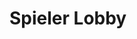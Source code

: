 
<Meta title="Seiten" component={Players} />

# Spieler Lobby

<Preview>
  <Story name="Spieler Lobby">
    <AppStateProvider
      value={{ players: [{ name: 'Mustermann', id: '1234' }], me: { name: 'Rudi', id: '2345' } }}
    >
      <Players />
    </AppStateProvider>
  </Story>
</Preview>
